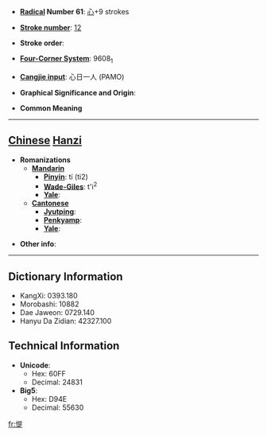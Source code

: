 * '''[[Wiktionary:Chinese radical index| Radical]] Number 61''': [[Wiktionary:Chinese radical index 心|心]]+9 strokes

* '''[[Wiktionary:Chinese total strokes index|Stroke number]]''': [[Wiktionary:Chinese total strokes index 12|12]]

* '''Stroke order''': 

* '''[[Wiktionary:Chinese four corner index|Four-Corner System]]''': 9608<sub>1</sub>

* '''[[Wiktionary:Chinese Cangjie index|Cangjie input]]''': 心日一人 (PAMO)

* '''Graphical Significance and Origin''': 

* '''Common Meaning'''

----

== [[Chinese]] [[Hanzi]] ==

* '''Romanizations'''
** '''[[Mandarin]]'''
*** '''[[Pinyin]]''': tí (ti2)
*** '''[[Wade-Giles]]''': t'i<sup>2</sup>
*** '''[[Yale]]''': 
** '''[[Cantonese]]'''
*** '''[[Jyutping]]''':
*** '''[[Penkyamp]]''': 
*** '''[[Yale]]''': 

* '''Other info''': 

----

== Dictionary Information ==

* KangXi: 0393.180
* Morobashi: 10882
* Dae Jaweon: 0729.140
* Hanyu Da Zidian: 42327.100

== Technical Information ==

* '''Unicode''':
** Hex: 60FF
** Decimal: 24831
* '''Big5''':
** Hex: D94E
** Decimal: 55630

[[fr:惿]]